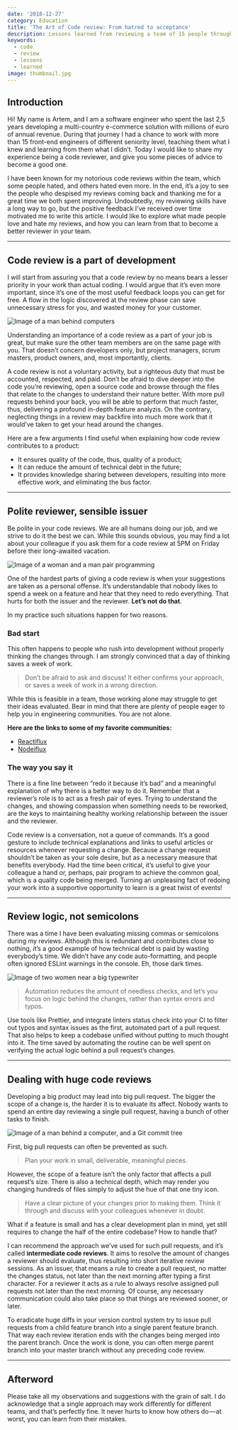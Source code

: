 ```yaml
---
date: '2018-12-27'
category: Education
title: 'The Art of Code review: From hatred to acceptance'
description: Lessons learned from reviewing a team of 15 people throughout 2,5 years.
keywords:
  - code
  - review
  - lessons
  - learned
image: thumbnail.jpg
---
```


## Introduction

Hi! My name is Artem, and I am a software engineer who spent the last 2,5 years developing a multi-country e-commerce solution with millions of euro of annual revenue. During that journey I had a chance to work with more than 15 front-end engineers of different seniority level, teaching them what I knew and learning from them what I didn’t. Today I would like to share my experience being a code reviewer, and give you some pieces of advice to become a good one.

I have been known for my notorious code reviews within the team, which some people hated, and others hated even more. In the end, it’s a joy to see the people who despised my reviews coming back and thanking me for a great time we both spent improving. Undoubtedly, my reviewing skills have a long way to go, but the positive feedback I’ve received over time motivated me to write this article. I would like to explore what made people love and hate my reviews, and how you can learn from that to become a better reviewer in your team.

---

## Code review is a part of development

I will start from assuring you that a code review by no means bears a lesser priority in your work than actual coding. I would argue that it’s even more important, since it’s one of the most useful feedback loops you can get for free. A flow in the logic discovered at the review phase can save unnecessary stress for you, and wasted money for your customer.


<img src={ImageSvg} alt="Image of a man behind computers" />

Understanding an importance of a code review as a part of your job is great, but make sure the other team members are on the same page with you. That doesn’t concern developers only, but project managers, scrum masters, product owners, and, most importantly, clients.

A code review is not a voluntary activity, but a righteous duty that must be accounted, respected, and paid.
Don’t be afraid to dive deeper into the code you’re reviewing, open a source code and browse through the files that relate to the changes to understand their nature better. With more pull requests behind your back, you will be able to perform that much faster, thus, delivering a profound in-depth feature analyzis. On the contrary, neglecting things in a review may backfire into much more work that it would’ve taken to get your head around the changes.

Here are a few arguments I find useful when explaining how code review contributes to a product:

- It ensures quality of the code, thus, quality of a product;
- It can reduce the amount of technical debt in the future;
- It provides knowledge sharing between developers, resulting into more effective work, and eliminating the bus factor.

---

## Polite reviewer, sensible issuer

Be polite in your code reviews. We are all humans doing our job, and we strive to do it the best we can. While this sounds obvious, you may find a lot about your colleague if you ask them for a code review at 5PM on Friday before their long-awaited vacation.


<img src={PairProgramming} alt="Image of a woman and a man pair programming" />

One of the hardest parts of giving a code review is when your suggestions are taken as a personal offense. It’s understandable that nobody likes to spend a week on a feature and hear that they need to redo everything. That hurts for both the issuer and the reviewer. **Let’s not do that**.

In my practice such situations happen for two reasons.

### Bad start

This often happens to people who rush into development without properly thinking the changes through. I am strongly convinced that a day of thinking saves a week of work.

> Don’t be afraid to ask and discuss! It either confirms your approach, or saves a week of work in a wrong direction.

While this is feasible in a team, those working alone may struggle to get their ideas evaluated. Bear in mind that there are plenty of people eager to help you in engineering communities. You are not alone.

**Here are the links to some of my favorite communities:**

- [Reactiflux](https://discordapp.com/channels/102860784329052160)
- [Nodeiflux](https://discordapp.com/channels/425824580918181889)

### The way you say it

There is a fine line between “redo it because it’s bad” and a meaningful explanation of why there is a better way to do it. Remember that a reviewer’s role is to act as a fresh pair of eyes. Trying to understand the changes, and showing compassion when something needs to be reworked, are the keys to maintaining healthy working relationship between the issuer and the reviewer.

Code review is a conversation, not a queue of commands.
It’s a good gesture to include technical explanations and links to useful articles or resources whenever requesting a change. Because a change request shouldn’t be taken as your sole desire, but as a necessary measure that benefits everybody. Had the time been critical, it’s useful to give your colleague a hand or, perhaps, pair program to achieve the common goal, which is a quality code being merged. Turning an unpleasing fact of redoing your work into a supportive opportunity to learn is a great twist of events!

---

## Review logic, not semicolons

There was a time I have been evaluating missing commas or semicolons during my reviews. Although this is redundant and contributes close to nothing, it’s a good example of how technical debt is paid by wasting everybody’s time. We didn’t have any code auto-formatting, and people often ignored ESLint warnings in the console. Eh, those dark times.


<img src={Typewriter} alt="Image of two women near a big typewriter" />

> Automation reduces the amount of needless checks, and let’s you focus on logic behind the changes, rather than syntax errors and typos.

Use tools like Prettier, and integrate linters status check into your CI to filter out typos and syntax issues as the first, automated part of a pull request. That also helps to keep a codebase unified without putting to much thought into it. The time saved by automating the routine can be well spent on verifying the actual logic behind a pull request’s changes.

---

## Dealing with huge code reviews

Developing a big product may lead into big pull request. The bigger the scope of a change is, the harder it is to evaluate its affect. Nobody wants to spend an entire day reviewing a single pull request, having a bunch of other tasks to finish.


<img
  src={VersionControl}
  alt="Image of a man behind a computer, and a Git commit tree"
/>

First, big pull requests can often be prevented as such.

> Plan your work in small, deliverable, meaningful pieces.

However, the scope of a feature isn’t the only factor that affects a pull request’s size. There is also a technical depth, which may render you changing hundreds of files simply to adjust the hue of that one tiny icon.

> Have a clear picture of your changes prior to making them. Think it through and discuss with your colleagues whenever in doubt.

What if a feature is small and has a clear development plan in mind, yet still requires to change the half of the entire codebase? How to handle that?

I can recommend the approach we’ve used for such pull requests, and it’s called **intermediate code reviews**. It aims to resolve the amount of changes a reviewer should evaluate, thus resulting into short iterative review sessions. As an issuer, that means a rule to create a pull request, no matter the changes status, not later than the next morning after typing a first character. For a reviewer it acts as a rule to always resolve assigned pull requests not later than the next morning. Of course, any necessary communication could also take place so that things are reviewed sooner, or later.

To eradicate huge diffs in your version control system try to issue pull requests from a child feature branch into a single parent feature branch. That way each review iteration ends with the changes being merged into the parent branch. Once the work is done, you can often merge parent branch into your master branch without any preceding code review.

---

## Afterword

Please take all my observations and suggestions with the grain of salt. I do acknowledge that a single approach may work differently for different teams, and that’s perfectly fine. It never hurts to know how others do — at worst, you can learn from their mistakes.
